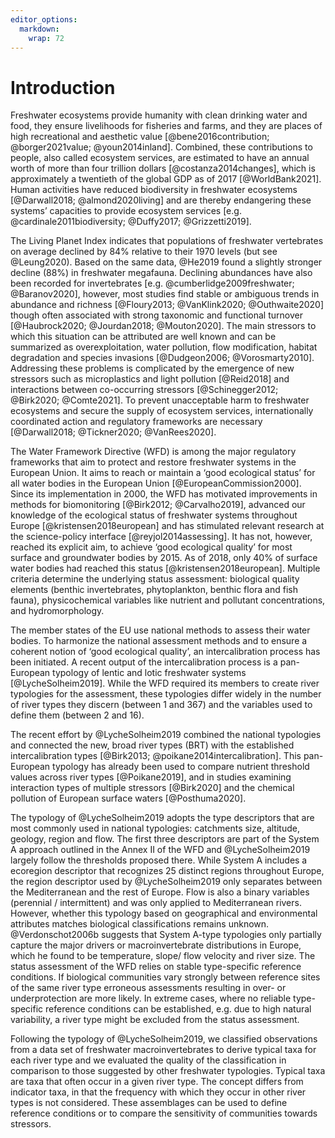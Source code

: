```yaml
---
editor_options: 
  markdown: 
    wrap: 72
---
```


# Introduction

<!-- Freshwater ecosystems need regulatory oversight -->

Freshwater ecosystems provide humanity with clean drinking water and
food, they ensure livelihoods for fisheries and farms, and they are
places of high recreational and aesthetic value [@bene2016contribution;
@borger2021value; @youn2014inland]. Combined, these contributions to
people, also called ecosystem services, are estimated to have an annual
worth of more than four trillion dollars [@costanza2014changes], which
is approximately a twentieth of the global GDP as of 2017
[@WorldBank2021]. Human activities have reduced biodiversity in
freshwater ecosystems [@Darwall2018; @almond2020living] and are thereby
endangering these systems' capacities to provide ecosystem services
[e.g. @cardinale2011biodiversity; @Duffy2017; @Grizzetti2019].

The Living Planet Index indicates that populations of freshwater
vertebrates on average declined by 84% relative to their 1970 levels
(but see @Leung2020). Based on the same data, @He2019 found a slightly
stronger decline (88%) in freshwater megafauna. Declining abundances
have also been recorded for invertebrates [e.g.
@cumberlidge2009freshwater; @Baranov2020], however, most studies find
stable or ambiguous trends in abundance and richness [@Floury2013;
@VanKlink2020; @Outhwaite2020] though often associated with strong
taxonomic and functional turnover [@Haubrock2020; @Jourdan2018;
@Mouton2020].
<!-- lake phytoplankton blooms are becoming more common [@Ho2019]  -->
The main stressors to which this situation can be attributed are well
known and can be summarized as overexploitation, water pollution, flow
modification, habitat degradation and species invasions [@Dudgeon2006;
@Vorosmarty2010]. Addressing these problems is complicated by the
emergence of new stressors such as microplastics and light pollution
[@Reid2018] and interactions between co-occurring stressors
[@Schinegger2012; @Birk2020; @Comte2021].
<!-- A decreasing ecological status of freshwater ecosystems can reduce their capacity to provide ecosystem services [@Culhane2019].  -->
To prevent unacceptable harm to freshwater ecosystems and secure the
supply of ecosystem services, internationally coordinated action and
regulatory frameworks are necessary [@Darwall2018; @Tickner2020;
@VanRees2020].

<!-- WFD       -->

The Water Framework Directive (WFD) is among the major regulatory
frameworks that aim to protect and restore freshwater systems in the
European Union. It aims to reach or maintain a 'good ecological status'
for all water bodies in the European Union [@EuropeanCommission2000].
Since its implementation in 2000, the WFD has motivated improvements in
methods for biomonitoring [@Birk2012; @Carvalho2019], advanced our
knowledge of the ecological status of freshwater systems throughout
Europe [@kristensen2018european] and has stimulated relevant research at
the science-policy interface [@reyjol2014assessing]. It has not,
however, reached its explicit aim, to achieve 'good ecological quality'
for most surface and groundwater bodies by 2015. As of 2018, only 40% of
surface water bodies had reached this status [@kristensen2018european].
Multiple criteria determine the underlying status assessment: biological
quality elements (benthic invertebrates, phytoplankton, benthic flora
and fish fauna), physicochemical variables like nutrient and pollutant
concentrations, and hydromorphology.
<!-- The single worst score of a water body determines its status assignment.  -->
<!-- This principle, which is known as one-out-all-out, has been criticized for obscuring the progress the WFD achieved [@kristensen2018european;@Carvalho2019].   -->

The member states of the EU use national methods to assess their water
bodies. To harmonize the national assessment methods and to ensure a
coherent notion of 'good ecological quality', an intercalibration
process has been initiated. <!-- ### LS Typology      --> A recent
output of the intercalibration process is a pan-European typology of
lentic and lotic freshwater systems [@LycheSolheim2019]. While the WFD
required its members to create river typologies for the assessment,
these typologies differ widely in the number of river types they discern
(between 1 and 367) and the variables used to define them (between 2 and
16).

```{=html}
<!-- 
As these diverging classification schemes impeded the comparison of assessments between states, intercalibration types have been established [@Birk2013;@poikane2014intercalibration]. 
This made it harder to compare streams in different counties, and intercalibration types had been establishes earlier [@Birk2013;@poikane2014intercalibration]. 
However, many national river types (42%) are not associated with any of the intercalibration types while others are linked to multiple types [@ec19]. 
-->
```
The recent effort by @LycheSolheim2019 combined the national typologies
and connected the new, broad river types (BRT) with the established
intercalibration types [@Birk2013; @poikane2014intercalibration]. This
pan-European typology has already been used to compare nutrient
threshold values across river types [@Poikane2019], and in studies
examining interaction types of multiple stressors [@Birk2020] and the
chemical pollution of European surface waters [@Posthuma2020].

<!-- Not biologically validated  -->

The typology of @LycheSolheim2019 adopts the type descriptors that are
most commonly used in national typologies: catchments size, altitude,
geology, region and flow. The first three descriptors are part of the
System A approach outlined in the Annex II of the WFD and
@LycheSolheim2019 largely follow the thresholds proposed there. While
System A includes a ecoregion descriptor that recognizes 25 distinct
regions throughout Europe, the region descriptor used by
@LycheSolheim2019 only separates between the Mediterranean and the rest
of Europe. Flow is also a binary variables (perennial / intermittent)
and was only applied to Mediterranean rivers. However, whether this
typology based on geographical and environmental attributes matches
biological classifications remains unknown. @Verdonschot2006b suggests
that System A-type typologies only partially capture the major drivers
or macroinvertebrate distributions in Europe, which he found to be
temperature, slope/ flow velocity and river size. The status assessment
of the WFD relies on stable type-specific reference conditions. If
biological communities vary strongly between reference sites of the same
river type erroneous assessments resulting in over- or underprotection
are more likely. In extreme cases, where no reliable type-specific
reference conditions can be established, e.g. due to high natural
variability, a river type might be excluded from the status assessment.

```{=html}
<!--
Until now, it has not been evaluated, whether biological assemblages at least-impacted sites differ between the proposed broad river types and whether they are homogeneous within them.
While this is generally among the most important considerations when creating a typology [@Melles2014], it is especially important for the WFD because it relies on the reference condition approach.
In this approach, a site's ecological status is evaluated by comparing it with that of least-impacted reference sites within the same river type [@resh1993freshwater; @wright2000assessing].
The larger the difference between the reference and the test site, the worse the assessment.
Therefore, the spatial stability of reference states is crucial to the validity of this approach [@Statzner2001].
The typology of @LycheSolheim2019 largely follows the System A approach of the WFD in which ecoregion, altitude, geology and catchment size are used to classify river segments. 
Earlier studies [e.g. @Verdonschot2006b] suggest that other variables might be more strongly related to the distribution of different taxa and @Borgwardt2019 showed that one of the proposed categories (BRT1-Very Large rivers) could be further divided into seven different types with distinct assemblages of benthic invertebrates.
-->
```
<!-- What we did  -->

Following the typology of @LycheSolheim2019, we classified observations
from a data set of freshwater macroinvertebrates to derive typical taxa
for each river type and we evaluated the quality of the classification
in comparison to those suggested by other freshwater typologies. Typical
taxa are taxa that often occur in a given river type. The concept
differs from indicator taxa, in that the frequency with which they occur
in other river types is not considered. These assemblages can be used to
define reference conditions or to compare the sensitivity of communities
towards stressors.

```{=html}
<!-- 
We evaluate whether assemblages of freshwater macroinvertebrates at
least-impacted sites follow the typology proposed by @LycheSolheim2019.
To this end, we evaluate its merits as a classification of sampling
sites and compare it to other freshwater typologies based on cluster
validity criteria. Additionally, we provide lists of very common
(henceforth typical) and indicator taxa for the individual broad river
types. The difference between the two categories is that good indicators
are often rare species [@chytry2002determination; @tichy2006statistical;
@Caceres2009] which are not well suited to describe reference states.
Thus, while the indicator taxa are indicative of a river type the
typical taxa are closer to what one might reasonably expect to find
within a sample from the river type. Note that @LycheSolheim2019 first
derived 20 BRTs and then reduced them to 12 by combining several river
types with few realizations. As previous publications have used both
(e.g. @Posthuma2020 used BRT12 and @Poikane2019 used BRT20) we will
consider both in the following.
-->
```
